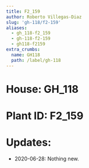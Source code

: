 ```yaml
---
title: F2_159
author: Roberto Villegas-Diaz
slug: 'gh-118/f2-159'
aliases:
  - gh_118-f2_159
  - gh-118-f2-159
  - gh118-f2159
extra_crumbs:
  name: GH118
  path: /label/gh-118
---
```


# **House**: GH_118
# **Plant ID**: F2_159
# **Updates**: 
 - 2020-06-28: Nothing new.
